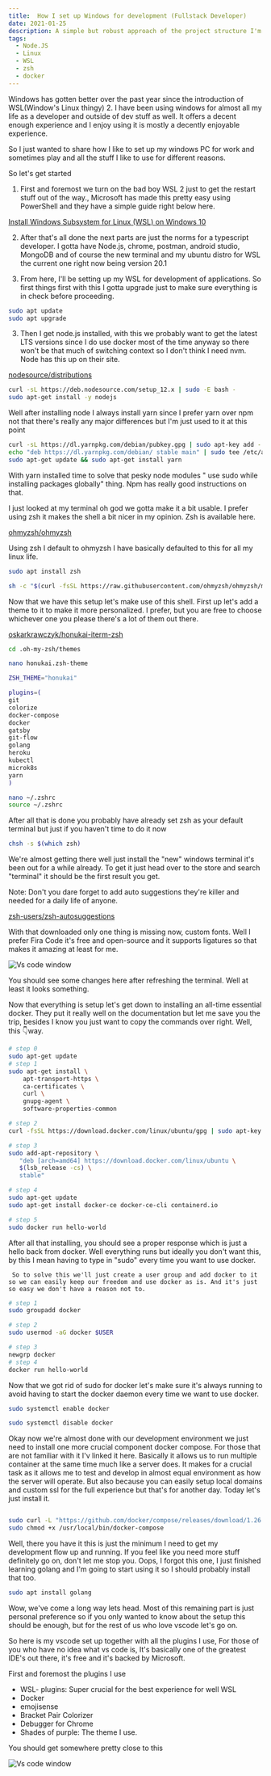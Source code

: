 ```yaml
---
title:  How I set up Windows for development (Fullstack Developer)
date: 2021-01-25
description: A simple but robust approach of the project structure I'm looking forward to work with
tags:
  - Node.JS
  - Linux
  - WSL
  - zsh
  - docker
---
```



Windows has gotten better over the past year since the introduction of WSL(Window's Linux thingy) 2.  I have been using windows for almost all my life as a developer and outside of dev stuff as well. It offers a decent enough experience and I enjoy using it is mostly a decently enjoyable experience.

  So I just wanted to share how I like to set up my windows PC for work and sometimes play and all the stuff I like to use for different reasons.

So let's get started

 1. First and foremost we turn on the bad boy WSL 2 just to get the restart stuff out of the way., Microsoft has made this pretty easy using PowerShell and they have a simple guide right below here. 

[Install Windows Subsystem for Linux (WSL) on Windows 10](https://docs.microsoft.com/en-us/windows/wsl/install-win10#set-your-distribution-version-to-wsl-1-or-wsl-2)

 2.  After that's all done the next parts are just the norms for a typescript developer. I gotta have Node.js, chrome, postman, android studio, MongoDB and of course the new terminal and my ubuntu distro for WSL the current one right now being version 20.1

3. From here, I'll be setting up my WSL for development of applications. So first things first with this I gotta upgrade just to make sure everything is in check before proceeding.

```bash
sudo apt update
sudo apt upgrade
```

3. Then I get node.js installed, with this we probably want to get the latest LTS versions since I do use docker most of the time anyway so there won't be that much of switching context so I don't think I need nvm. Node has this up on their site.

[nodesource/distributions](https://github.com/nodesource/distributions/blob/master/README.md)

```bash
curl -sL https://deb.nodesource.com/setup_12.x | sudo -E bash -
sudo apt-get install -y nodejs
```

 Well after installing node I always install yarn since I prefer yarn over npm not that there's really any major differences but I'm just used to it at this point

 

```bash
curl -sL https://dl.yarnpkg.com/debian/pubkey.gpg | sudo apt-key add -
echo "deb https://dl.yarnpkg.com/debian/ stable main" | sudo tee /etc/apt/sources.list.d/yarn.list
sudo apt-get update && sudo apt-get install yarn
```

With yarn installed time to solve that pesky node modules  " use sudo while installing packages globally" thing. Npm has really good instructions on that.

I just looked at my terminal oh god we gotta make it a bit usable. I prefer using zsh it makes the shell a bit nicer in my opinion. Zsh is available here.

[ohmyzsh/ohmyzsh](https://github.com/ohmyzsh/ohmyzsh/wiki/Installing-ZSH)

Using zsh I default to ohmyzsh I have basically defaulted to this for all my linux life.

```bash
sudo apt install zsh

sh -c "$(curl -fsSL https://raw.githubusercontent.com/ohmyzsh/ohmyzsh/master/tools/install.sh)"
```

Now that we have this setup let's make use of this shell. First up let's add a theme to it to make it more personalized. I prefer, but you are free to choose whichever one you please there's a lot of them out there.

[oskarkrawczyk/honukai-iterm-zsh](https://github.com/oskarkrawczyk/honukai-iterm-zsh)

```bash
cd .oh-my-zsh/themes

nano honukai.zsh-theme

ZSH_THEME="honukai"
```

```bash
plugins=(
git
colorize
docker-compose
docker
gatsby
git-flow
golang
heroku
kubectl
microk8s
yarn
)

nano ~/.zshrc
source ~/.zshrc
```

After all that is done you probably have already set zsh as your default terminal but just if you haven't time to do it now

```bash
chsh -s $(which zsh)
```

  We're almost getting there well just install the "new" windows terminal it's been out for a while already. To get it just head over to the store and search  "terminal"  it should be the first result you get.

Note: Don't you dare forget to add auto suggestions they're killer and needed for a daily life of anyone.

[zsh-users/zsh-autosuggestions](https://github.com/zsh-users/zsh-autosuggestions/blob/master/INSTALL.md)

With that downloaded only one thing is missing now, custom fonts. Well I prefer Fira Code it's free and open-source and it supports ligatures so that makes it amazing at least for me.

![Vs code window](./image-1.png)

You should see some changes here after refreshing the terminal. Well at least it looks something.  

Now that everything is setup let's get down to installing an all-time essential docker. They put it really well on the documentation but let me save you the trip, besides I know you just want to copy the commands over right.  Well, this 👇way.

```bash
# step 0
sudo apt-get update
# step 1
sudo apt-get install \
    apt-transport-https \
    ca-certificates \
    curl \
    gnupg-agent \
    software-properties-common

# step 2
curl -fsSL https://download.docker.com/linux/ubuntu/gpg | sudo apt-key add -

# step 3
sudo add-apt-repository \
   "deb [arch=amd64] https://download.docker.com/linux/ubuntu \
   $(lsb_release -cs) \
   stable"

# step 4
sudo apt-get update
sudo apt-get install docker-ce docker-ce-cli containerd.io

# step 5
sudo docker run hello-world

```

After all that  installing, you should see a proper response which is just a hello back from docker. Well everything runs but ideally you don't want this, by this I mean having to type in "sudo" every time you want to use docker.

     So to solve this we'll just create a user group and add docker to it so we can easily keep our freedom and use docker as is. And it's just so easy we don't have a reason not to.

```bash
# step 1
sudo groupadd docker

# step 2
sudo usermod -aG docker $USER

# step 3
newgrp docker
# step 4
docker run hello-world
```

Now that we got rid of sudo for docker let's make sure it's always running to avoid having to start the docker daemon every time we want to use docker.

```bash
sudo systemctl enable docker

sudo systemctl disable docker
```

Okay now we're almost done with our development environment we just need to install one more crucial component docker compose. For those that are not familiar with it I'v linked it here. Basically it allows us to run multiple container at the same time much like a server does. It makes for a crucial task as it allows me to test and develop in almost equal environment as how the server will operate. But also because you can easily setup local domains and custom ssl for the full experience but that's for another day. Today let's just install it.

```bash

sudo curl -L "https://github.com/docker/compose/releases/download/1.26.2/docker-compose-$(uname -s)-$(uname -m)" -o /usr/local/bin/docker-compose
sudo chmod +x /usr/local/bin/docker-compose
```

Well, there you have it this is just the minimum I need to get my development flow up and running. If you feel like you need more stuff definitely go on, don't let me stop you.  Oops, I forgot this one, I just finished learning golang and I'm going to start using it so I should probably install that too.

```bash
sudo apt install golang
```

 Wow, we've come a long way lets head. Most of this remaining part is just personal preference so if you only wanted to know about the setup this should be enough, but for the rest of us who love vscode let's go on.

 So here is my vscode set up together with all the plugins I use, For those of you who have no idea what vs code is, It's basically one of the greatest IDE's out there, it's free and it's backed by Microsoft.

First and foremost the plugins I use

- WSL- plugins: Super crucial for the best experience for well WSL
- Docker
- emojisense
- Bracket Pair Colorizer
- Debugger for Chrome
- Shades of purple: The theme I use.

You should get somewhere pretty close to this  

![Vs code window](./image-2.png)
